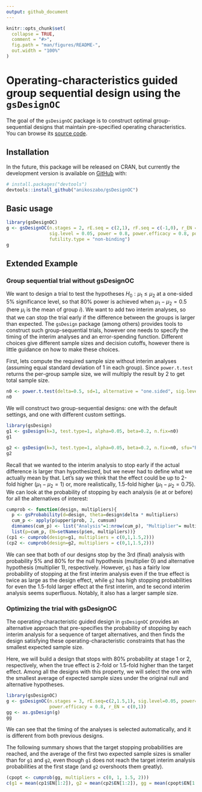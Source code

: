 ```yaml
---
output: github_document
---
```


<!-- README.md is generated from README.Rmd. Please edit that file -->

```r
knitr::opts_chunk$set(
  collapse = TRUE,
  comment = "#>",
  fig.path = "man/figures/README-",
  out.width = "100%"
)
```

# Operating-characteristics guided group sequential design using the `gsDesignOC`

<!-- badges: start -->
<!-- badges: end -->

The goal of the `gsDesignOC` package is to construct optimal group-sequential designs that maintain pre-specified operating characteristics. You can browse its [source code](https://github.com/anikoszabo/gsDesignOC).

## Installation

In the future, this package will be released on CRAN, but currently the development version is available on [GitHub](https://github.com/) with:

``` r
# install.packages("devtools")
devtools::install_github("anikoszabo/gsDesignOC")
```
## Basic usage

```r
library(gsDesignOC)
g <- gsDesignOC(n.stages = 2, rE.seq = c(2,1), rF.seq = c(-1,0), r_EN = c(0, 1),
                sig.level = 0.05, power = 0.8, power.efficacy = 0.8, power.futility = 0.9,
                futility.type = "non-binding")
g
```


## Extended Example
### Group sequential trial without gsDesignOC

We want to design a trial to test the hypotheses $H_0:\mu_1 \leq \mu_2$ at a one-sided 5% significance level, so that 80% power is achieved when $\mu_1 - \mu_2 = 0.5$ (here $\mu_i$ is the mean of group $i$). We want to add two interim analyses, so that we can stop the trial early if the difference between the groups is larger than expected.  The `gsDesign` package (among others) provides tools to construct such group-sequential trials, however one needs to specify the timing of the interim analyses and an error-spending function. Different choices give different sample sizes and decision cutoffs, however there is little guidance on how to make these choices.

First, lets compute the required sample size without interim analyses (assuming equal standard deviation of 1 in each group). Since `power.t.test` returns the per-group sample size, we will multiply the result by 2 to get total sample size.

```r
n0 <- power.t.test(delta=0.5, sd=1, alternative = "one.sided", sig.level=0.05, power=0.8)$n * 2
n0
```

We will construct two group-sequential designs: one with the default settings, and one with different custom settings.

```r
library(gsDesign)
g1 <- gsDesign(k=3, test.type=1, alpha=0.05, beta=0.2, n.fix=n0)
g1
```

```r
g2 <- gsDesign(k=3, test.type=1, alpha=0.05, beta=0.2, n.fix=n0, sfu="Pocock", timing=c(0.5, 0.7))
g2
```


Recall that we wanted to the interim analysis to stop early if the actual difference is larger than hypothesized, but we never had to define what we actually mean by that. Let's say we think that the effect could be up to 2-fold higher ($\mu_1-\mu_2 = 1$) or, more realistically, 1.5-fold higher ($\mu_1-\mu_2 = 0.75$). We can look at the probability of stopping by each analysis (ie at or before) for all the alternatives of interest:

```r
cumprob <- function(design, multipliers){
  p <- gsProbability(d=design, theta=design$delta * multipliers)
  cum_p <- apply(p$upper$prob, 2, cumsum)
  dimnames(cum_p) <- list("Analysis"=1:nrow(cum_p), "Multiplier"= multipliers)
  list(p=cum_p, EN=setNames(p$en, multipliers))}
(cp1 <- cumprob(design=g1, multipliers = c(0,1,1.5,2)))
(cp2 <- cumprob(design=g2, multipliers = c(0,1,1.5,2)))
```

We can see that both of our designs stop by the 3rd (final) analysis with probability 5% and 80% for the null hypothesis (multiplier 0) and alternative hypothesis (multiplier 1), respectively. However, `g1` has a fairly low probability of stopping at the first interim analysis even if the true effect is twice as large as the design effect, while `g2` has high stopping probabilities for even the 1.5-fold larger effect at the first interim, and te second interim analysis seems superfluous. Notably, it also has a larger sample size.

### Optimizing the trial with gsDesignOC

The operating-characteristic guided design in `gsDesignOC` provides an alternative approach that pre-specifies the probability of stopping by each interim analysis for a sequence of target alternatives, and then finds the design satisfying these operating-characteristic constraints that has the smallest expected sample size. 

Here, we will build a design that stops with 80% probability at stage 1 or 2, respectively, when the true effect is 2-fold or 1.5-fold higher than the target effect. Among all the designs with this property, we will select the one with the smallest average of expected sample sizes under the original null and alternative hypotheses.

```r
library(gsDesignOC)
g <- gsDesignOC(n.stages = 3, rE.seq=c(2,1.5,1), sig.level=0.05, power=0.8, n.fix=n0,
                power.efficacy = 0.8, r_EN = c(0,1))
gg <- as.gsDesign(g)
gg
```

We can see that the timing of the analyses is selected automatically, and it is different from both previous designs.

The following summary shows that the target stopping probabilities are reached, and the average of the first two expected sample sizes is smaller than for `g1` and `g2`, even though `g1` does not reach the target interim analysis probabilities at the first stage (and `g2` overshoots them greatly).

```r
(cpopt <- cumprob(gg, multipliers = c(0, 1, 1.5, 2)))
c(g1 = mean(cp1$EN[1:2]), g2 = mean(cp2$EN[1:2]), gg = mean(cpopt$EN[1:2]))
```

